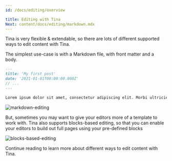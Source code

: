 ```yaml
---
id: /docs/editing/overview

title: Editing with Tina
Next: content/docs/editing/markdown.mdx
---
```


Tina is very flexible & extendable, so there are lots of different supported ways to edit content with Tina.

The simplest use-case is with a Markdown file, with front matter and a body.

```md
---
title: 'My first post'
date: '2021-01-01T00:00:00.000Z'
// ...
---

Lorem ipsum dolor sit amet, consectetur adipiscing elit. Morbi ultricies urna ut ex varius, sed fringilla nibh posuere. Vestibulum a pulvinar eros, vel varius orci. Sed convallis purus sed tellus pellentesque ornare quis non velit. Quisque eget nibh nec nisl volutpat aliquet. Donec pharetra turpis vitae diam aliquam rutrum. Sed porta elit ut mi vehicula suscipit. Ut in pulvinar nunc.
```

![markdown-editing](https://res.cloudinary.com/forestry-demo/image/upload/v1645712826/tina-io/docs/markdown.gif)

But, sometimes you may want to give your editors more of a template to work with. Tina also supports blocks-based editing, so that you can enable your editors to build out full pages using your pre-defined blocks

![blocks-based-editing](https://res.cloudinary.com/forestry-demo/image/upload/v1645712511/tina-io/docs/your-blocks.gif)

Continue reading to learn more about different ways to edit content with Tina.
